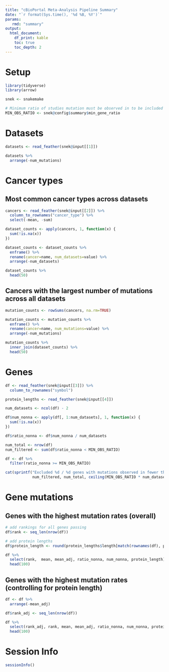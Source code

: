 ```yaml
---
title: "cBioPortal Meta-Analysis Pipeline Summary"
date: "`r format(Sys.time(), '%d %B, %Y')`"
params:
   rmd: "summary"
output:
  html_document:
    df_print: kable
    toc: true
    toc_depth: 2
---
```


# Setup

```r
library(tidyverse)
library(arrow)

snek <- snakemake

# Minimum ratio of studies mutation must be observed in to be included
MIN_OBS_RATIO <- snek@config$summary$min_gene_ratio
```

# Datasets

```r
datasets <- read_feather(snek@input[[1]])

datasets %>%
  arrange(-num_mutations)
```

# Cancer types

## Most common cancer types across datasets

```r
cancers <- read_feather(snek@input[[2]]) %>%
  column_to_rownames("cancer_type") %>%
  select(-mean, -sum)

dataset_counts <- apply(cancers, 1, function(x) {
  sum(!is.na(x))
})

dataset_counts <- dataset_counts %>%
  enframe() %>%
  rename(cancer=name, num_datasets=value) %>%
  arrange(-num_datasets)

dataset_counts %>%
  head(50)
```

## Cancers with the largest number of mutations across all datasets

```r
mutation_counts <- rowSums(cancers, na.rm=TRUE)

mutation_counts <- mutation_counts %>%
  enframe() %>%
  rename(cancer=name, num_mutations=value) %>%
  arrange(-num_mutations)

mutation_counts %>%
  inner_join(dataset_counts) %>%
  head(50)
```

# Genes

```r
df <- read_feather(snek@input[[3]]) %>%
  column_to_rownames("symbol")

protein_lengths <- read_feather(snek@input[[4]])

num_datasets <- ncol(df) - 2

df$num_nonna <- apply(df[, 1:num_datasets], 1, function(x) {
  sum(!is.na(x))
})

df$ratio_nonna <- df$num_nonna / num_datasets

num_total <- nrow(df)
num_filtered <- sum(df$ratio_nonna < MIN_OBS_RATIO)

df <- df %>%
  filter(ratio_nonna >= MIN_OBS_RATIO)
```

```r
cat(sprintf("Excluded %d / %d genes with mutations observed in fewer than %d / %d studies.\n",
            num_filtered, num_total, ceiling(MIN_OBS_RATIO * num_datasets), num_datasets))
```

# Gene mutations

## Genes with the highest mutation rates (overall)

```r
# add rankings for all genes passing
df$rank <- seq_len(nrow(df))

# add protein lengths
df$protein_length <- round(protein_lengths$length[match(rownames(df), protein_lengths$symbol)])

df %>%
  select(rank,  mean, mean_adj, ratio_nonna, num_nonna, protein_length) %>%
  head(100)
```

## Genes with the highest mutation rates (controlling for protein length)

```r
df <- df %>%
  arrange(-mean_adj)

df$rank_adj <- seq_len(nrow(df))

df %>%
  select(rank_adj, rank, mean, mean_adj, ratio_nonna, num_nonna, protein_length) %>%
  head(100)
```

# Session Info

```r
sessionInfo()
```
